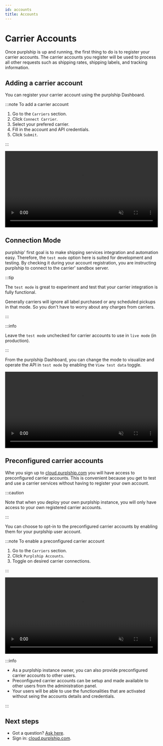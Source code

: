 ```yaml
---
id: accounts
title: Accounts
---
```


# Carrier Accounts

Once purplship is up and running, the first thing to do is to register your carrier accounts.
The carrier accounts you register will be used to process all other requests such as
shipping rates, shipping labels, and tracking information.

## Adding a carrier account

You can register your carrier account using the purplship Dashboard.

:::note To add a carrier account

1. Go to the `Carriers` section.
2. Click `Connect Carrier`.
3. Select your prefered carrier.
4. Fill in the account and API credentials.
5. Click `Submit`.

:::

<video width="99%" loop={true} muted={true} playsInline={true} controls={true}>
  <source src="/videos/carrier-connection.mp4"/>
</video>

## Connection Mode

purplship' first goal is to make shipping services integration and automation easy.
Therefore, the `test mode` option here is suited for development and testing.
By checking it during your account registration, you are instructing purplship
to connect to the carrier' sandbox server.

:::tip

The `test mode` is great to experiment and test that your carrier integration is
fully functional.

Generally carriers will ignore all label purchased or any scheduled pickups in
that mode. So you don't have to worry about any charges from carriers.

:::

:::info

Leave the `test mode` unchecked for carrier accounts to use in `live mode` (in production).

:::

From the purplship Dashboard, you can change the mode to visualize and operate
the API in `test mode` by enabling the `View test data` toggle.

<video width="99%" loop={true} muted={true} playsInline={true} controls={true}>
  <source src="/videos/view-test-data.mp4"/>
</video>


## Preconfigured carrier accounts

Whe you sign up to [cloud.purplship.com](https://cloud.purplship.com) you will
have access to preconfigured carrier accounts. This is convenient because you
get to test and use a carrier services without having to register your own account.

:::caution

Note that when you deploy your own purplship instance, you will only have access
to your own registered carrier accounts.

:::

You can choose to opt-in to the preconfigured carrier accounts by enabling them
for your purplship user account.

:::note To enable a preconfigured carrier account

1. Go to the `Carriers` section.
2. Click `Purplship Accounts`.
3. Toggle on desired carrier connections.

:::

<video width="99%" loop={true} muted={true} playsInline={true} controls={true}>
  <source src="/videos/enable-system-connection.mp4"/>
</video>

:::info

- As a purplship instance owner, you can also provide preconfigured carrier accounts
to other users.
- Preconfigured carrier accounts can be setup and made available to other users from
the administration panel.
- Your users will be able to use the functionalities that are activated without seing
the accounts details and credentials.

:::


## Next steps

- Got a question? [Ask here](https://github.com/purplship/purplship/discussions).
- Sign in: [cloud.purplship.com](https://cloud.purplship.com).
